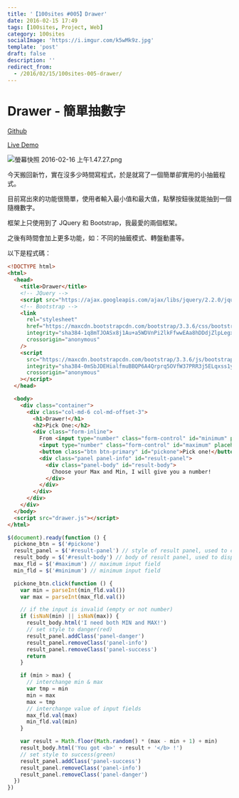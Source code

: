 ```yaml
---
title: '【100sites #005】Drawer'
date: 2016-02-15 17:49
tags: [100sites, Project, Web]
category: 100sites
socialImage: 'https://i.imgur.com/k5wMk9z.jpg'
template: 'post'
draft: false
description: ''
redirect_from:
  - /2016/02/15/100sites-005-drawer/
---
```


# Drawer - 簡單抽數字

[Github](https://github.com/Kamigami55/100sites/tree/gh-pages/005_Drawer)

[Live Demo](http://kamigami55.github.io/100sites/005_Drawer/)

![螢幕快照 2016-02-16 上午1.47.27.png](https://i.imgur.com/k5wMk9z.jpg)

今天搬回新竹，實在沒多少時間寫程式，於是就寫了一個簡單卻實用的小抽籤程式。

目前寫出來的功能很簡單，使用者輸入最小值和最大值，點擊按鈕後就能抽到一個隨機數字。

框架上只使用到了 JQuery 和 Bootstrap，我最愛的兩個框架。

之後有時間會加上更多功能，如：不同的抽籤模式、轉盤動畫等。

以下是程式碼：

```html index.html
<!DOCTYPE html>
<html>
  <head>
    <title>Drawer</title>
    <!-- JQuery -->
    <script src="https://ajax.googleapis.com/ajax/libs/jquery/2.2.0/jquery.min.js"></script>
    <!-- Bootstrap -->
    <link
      rel="stylesheet"
      href="https://maxcdn.bootstrapcdn.com/bootstrap/3.3.6/css/bootstrap.min.css"
      integrity="sha384-1q8mTJOASx8j1Au+a5WDVnPi2lkFfwwEAa8hDDdjZlpLegxhjVME1fgjWPGmkzs7"
      crossorigin="anonymous"
    />
    <script
      src="https://maxcdn.bootstrapcdn.com/bootstrap/3.3.6/js/bootstrap.min.js"
      integrity="sha384-0mSbJDEHialfmuBBQP6A4Qrprq5OVfW37PRR3j5ELqxss1yVqOtnepnHVP9aJ7xS"
      crossorigin="anonymous"
    ></script>
  </head>

  <body>
    <div class="container">
      <div class="col-md-6 col-md-offset-3">
        <h1>Drawer!</h1>
        <h2>Pick One:</h2>
        <div class="form-inline">
          From <input type="number" class="form-control" id="minimum" placeholder="Minimum" /> To
          <input type="number" class="form-control" id="maximum" placeholder="Maximum" />
          <button class="btn btn-primary" id="pickone">Pick one!</button>
          <div class="panel panel-info" id="result-panel">
            <div class="panel-body" id="result-body">
              Choose your Max and Min, I will give you a number!
            </div>
          </div>
        </div>
      </div>
    </div>
  </body>
  <script src="drawer.js"></script>
</html>
```

```javascript drawer.js
$(document).ready(function () {
  pickone_btn = $('#pickone')
  result_panel = $('#result-panel') // style of result panel, used to change result panel style
  result_body = $('#result-body') // body of result panel, used to display result
  max_fld = $('#maximum') // maximum input field
  min_fld = $('#minimum') // minimum input field

  pickone_btn.click(function () {
    var min = parseInt(min_fld.val())
    var max = parseInt(max_fld.val())

    // if the input is invalid (empty or not number)
    if (isNaN(min) || isNaN(max)) {
      result_body.html('I need both MIN and MAX!')
      // set style to danger(red)
      result_panel.addClass('panel-danger')
      result_panel.removeClass('panel-info')
      result_panel.removeClass('panel-success')
      return
    }

    if (min > max) {
      // interchange min & max
      var tmp = min
      min = max
      max = tmp
      // interchange value of input fields
      max_fld.val(max)
      min_fld.val(min)
    }

    var result = Math.floor(Math.random() * (max - min + 1) + min)
    result_body.html('You got <b>' + result + '</b> !')
    // set style to success(green)
    result_panel.addClass('panel-success')
    result_panel.removeClass('panel-info')
    result_panel.removeClass('panel-danger')
  })
})
```
